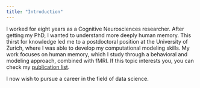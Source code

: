 ```yaml
---
title: "Introduction"
---
```


I worked for eight years as a Cognitive Neurosciences researcher. After getting my PhD, I wanted to understand more deeply human memory. This thirst for knowledge led me to a postdoctoral position at the University of Zurich, where I was able to develop my computational modeling skills. My work focuses on human memory, which I study through a behavioral and modeling approach, combined with fMRI. If this topic interests you, you can check my <a href = "publications.qmd">publication list</a>.

I now wish to pursue a career in the field of data science.